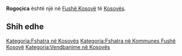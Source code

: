 {{Fshat në 
 | Emri                = Rogoçica
 | EmriAlt                = 
 | NAME_SHORT_FORM=      
 | NAME_GENERIC=      
 | NAME_SORT_NAME_RO=      ROGOCICA
 | FULL_NAME_RO = Rogoçica
 | FULL_NAME_ND_RO=Rogocica
 | SORT_NAME_RG=ROGOCICA
 | FULL_NAME_RG=Rogoçica
 | FULL_NAME_ND_RG=Rogocica
 | SRP_NAME_SHORT_FORM=      
 | SRP_NAME_GENERIC=      
 | SRP_NAME_SORT_NAME_RO=      
 | SRP_FULL_NAME_RO = 
 | SRP_FULL_NAME_ND_RO=
 | SRP_SORT_NAME_RG=
 | SRP_FULL_NAME_RG=
 | SRP_FULL_NAME_ND_RG=
 | Emri (Rasa dhanore) = 
 | Figura              = 
 | Shteti              = Kosovo
 | Komuna              = Fushë Kosovë
 | Kodi postar         = 
 | Sipërfaqja          = 

 | Popullsia           = 

 | Regj. i popullsisë  = 
 | Dend. e popullsisë  = 
 | Faqja zyrtare       = 
 <!--- Koordinatat ----> 
 | Gjerësia            = 42.555556
 | Gjatësia            = 21.683056
 | Lartësia            = 
}}
'''Rogoçica''' është një [[]] në [[Fushë Kosovë]] të [[Kosovës]].

<!-- == Gjeografia == -->
<!-- == Historia == -->
<!-- == Demografia == -->
== Shih edhe ==
{{Komuna Fushë Kosovë}}
{{Kosovo-Administrata-Cung}}

[[Kategoria:Fshatra në Kosovës]]
[[Kategoria:Fshatra në Kommunes Fushë Kosovë]]
[[Kategoria:Vendbanime në Kosovës]]